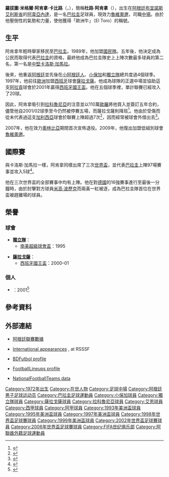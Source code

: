 {{noteTA
|G1=足球
|G2=西甲
|T=zh-hans:罗伯特·阿库尼亚; zh-hk:杜路·阿肯拿;
|1=zh-hans:罗伯特·阿库尼亚; zh-hk:杜路·阿肯拿;
|2=zh-hans:阿库尼亚; zh-hk:阿肯拿;
|3=zh-hans:博卡;zh-hk:小保加;zh-tw:博卡;
|4=zh-hans:独立竞技; zh-hk:獨立隊;
|5=zh-hans:米夏埃尔·巴拉克;zh-hk:米高·波歷克;zh-tw:麥可·巴拉克;
}}
{{Football player infobox
| playername = 杜路·阿肯拿<br />Toro Acuña 
| image = ROBERTO ACUÑA (17028268530, cropped).jpg
| fullname = Roberto Miguel Acuña Cabello
| nickname = 杜路（[[歐洲牛|Toro]]）
| dateofbirth = {{Birth date and age|1972|3|25|mf=y}} 
| cityofbirth = [[阿韋亞內達|阿韋亞內達]] 
| countryofbirth = [[阿根廷|阿根廷]]
| height = {{height|m=1.75}}
| currentclub = [[魯維奧邀足球會|魯維奧邀]]
| clubnumber = 10
| position = [[中場|中場]]
| years = 1989–1993<br>1993–1994<br>1994–1995<br>1995–1997<br>1997–2002<br>2002–2006<br>2003–2004<br>2004<br>2007<br />2007<br>2009
| clubs = [[國民隊足球會|國民隊]]<br> [[小阿根廷人|小阿根廷人]]<br>[[小保加體育會|小保加]]<br>[[獨立隊足球會|獨立隊]]<br>[[皇家薩拉戈薩|薩拉戈薩]]<br>[[拉科魯尼亞體育會|拉科魯尼亞]]<br /> → [[埃爾切足球會|埃爾切]] (借用)<br /> → [[艾恩足球會|艾恩]] (借用)<br> [[羅沙里奧中央|羅沙里奧中央]]<br /> [[奧林比亞足球會|奧林比亞]]<br>[[魯維奧邀足球會|魯維奧邀]]
| caps(goals) = {{0|00}}? {{0}}(?)<br> {{0}}33 {{0}}(4)<br> {{0}}31 {{0}}(3)<br> {{0}}65 {{0}}(3)<br> 153 (20)<br> {{0}}14 {{0}}(0)<br> {{0}}26 {{0}}(2)<br /> {{0|00}}? {{0}}(?)<br> {{0|00}}4 {{0}}(0)<br />{{0}}16 {{0}}(3) <br />{{0|00}}7 {{0}}(1)
| nationalyears = 1993–2007
| nationalteam = [[巴拉圭國家足球隊|巴拉圭]]
| nationalcaps(goals) = {{0}}97 {{0}}(5)
| pcupdate = 31 August 2009
| ntupdate = 
}}
{{spanish name 2|阿肯拿|卡比路}}
'''羅拔圖·米格爾·阿肯拿·卡比路'''（'''{{lang-es|Roberto Miguel Acuña Cabello}}'''，{{bd|1972年|3月25日|catIdx=Acuña , Toro}}），簡稱'''杜路·阿肯拿'''（'''{{lang-es|Toro Acuña}}'''），出生在[[阿根廷|阿根廷]][[布宜諾斯艾利斯省|布宜諾斯艾利斯省]]的[[阿韋亞內達|阿韋亞內達]]，是一名[[巴拉圭|巴拉圭]]足球員，現效力[[魯維奧邀足球會|魯維奧邀]]，司職[[中場|中場]]。由於他壓倒性的氣勢和力量，使他獲得「歐洲牛」（El Toro）的稱號。

== 生平 ==
阿肯拿年輕時舉家移民至[[巴拉圭|巴拉圭]]。1989年，他加盟[[國民隊足球會|國民隊]]。五年後，他決定成為公民而取得代表[[巴拉圭國家足球隊|巴拉圭]]的資格，最終他成為巴拉圭隊史上上陣次數最多球員的第二名，第一名是[[足球後衛#中堅|中堅]][[卡洛斯·加馬拉|卡洛斯·加馬拉]]。

後來，他重返[[阿根廷|阿根廷]]並先後在[[小阿根廷人|小阿根廷人]]、[[小保加|小保加]]和[[獨立隊足球會|獨立隊]]總共度過4個球季。1997年，他前往[[歐羅巴洲|歐洲]]加盟[[西班牙|西班牙]]球會[[皇家薩拉戈薩|薩拉戈薩]]。他成為球隊的正選中場並協助這支[[阿拉貢自治區|阿拉貢]]球會於2001年贏得[[西班牙國王盃|西班牙國王盃]]。他在五個球季裡，單計聯賽已經攻入了20球。

因此，阿肯拿吸引到[[拉科魯尼亞體育會|拉科魯尼亞]]的注意並以110萬[[歐羅|歐羅]]將他買入並簽訂五年合約，儘管他自2001/02球季至今仍然被停賽五場，而薩拉戈薩則降班<ref>{{en}}{{cite web|url=http://www.uefa.com/competitions/ucl/news/kind=1/newsid=27920.html|title=Deportivo swoop for Acuña|publisher=UEFA.com|date=10 July 2002|access-date=2010-02-18|archive-date=2005-03-11|archive-url=https://web.archive.org/web/20050311172932/http://www.uefa.com/competitions/UCL/news/Kind=1/newsId=27920.html|dead-url=no}}</ref>。他由於受傷而從未代表過這支[[加利西亞_(西班牙)|加利西亞]]球會於聯賽上陣超過7次<ref>{{en}}{{cite web|url=http://www.uefa.com/footballeurope/news/kind=2/newsid=64938.html |title=Acuña despair for Deportivo|publisher=UEFA.com|date=17 April 2003}}</ref>，因而經常被球會外借出去<ref>{{en}}{{cite web|url=http://www.uefa.com/footballeurope/news/kind=2/newsid=276452.html |title=Deportivo return for 'Toro'|publisher=UEFA.com|date=1 February 2005}}</ref>。

2007年，他在效力[[奧林比亞足球會|奧林比亞]]期間首次宣佈退役。2009年，他復出加盟低組別球會[[魯維奧邀足球會|魯維奧邀]]。

== 國際賽 ==
與卡洛斯·加馬拉一樣，阿肯拿同樣出席了三次[[世界盃足球賽|世界盃]]，並代表[[巴拉圭國家足球隊|巴拉圭]]上陣97場賽事並攻入5球<ref>{{en}}{{cite web|url=http://www.rsssf.com/miscellaneous/para-recintlp.html|title=Paraguay - Record International Players|publisher=RSSSF|access-date=2010-02-18|archive-date=2016-10-21|archive-url=https://web.archive.org/web/20161021134704/http://www.rsssf.com/miscellaneous/para-recintlp.html|dead-url=no}}</ref>。

他在三次世界盃的全部賽事中均有上陣。他在對[[德國國家足球隊|德國]]的16強賽事進行至最後一分鐘時，由於肘擊對方球員[[米高·波歷克|米高·波歷克]]而兩黃一紅被逐，成為巴拉圭隊首位在世界盃被趕離場的球員。

== 榮譽 ==
=== 球會 ===
* '''[[獨立隊足球會|獨立隊]]'''：
** [[南美超級球會盃|南美超級球會盃]]：1995 

* '''[[皇家薩拉戈薩|薩拉戈薩]]'''：
** [[西班牙國王盃|西班牙國王盃]]：2000–01

=== 個人 ===
* {{Link-en|年度巴拉圭最佳足球員|Paraguayan Footballer of the Year}}：2001<ref>{{es icon}}{{cite web|url=http://www.abc.com.py/fotos/2008/12/29/081229230443963.jpg|title=El historial del galardón (Award's history)|publisher=ABC Color}}{{Dead link|date=2019年11月 |bot=InternetArchiveBot |fix-attempted=yes }}</ref>

== 參考資料 ==
{{Reflist}}

== 外部連結 ==
* {{es icon}}[https://web.archive.org/web/20120726142854/http://www.futbolxxi.com/Futbolista.aspx?ID=88&SEOFutbolista=Acuna+Roberto+Miguel 阿根廷聯賽數據]
* {{en}}[http://www.rsssf.com/miscellaneous/acuna-intl.html International appearances] {{Wayback|url=http://www.rsssf.com/miscellaneous/acuna-intl.html |date=20080218025021 }}, at RSSSF
* {{en}}[http://www.bdfutbol.com/en/j/j2378.html BDFutbol profile] {{Wayback|url=http://www.bdfutbol.com/en/j/j2378.html |date=20101029054558 }}
* {{en}}[http://www.football-lineups.com/players/player.php?route=3201 FootballLineups profile] {{Wayback|url=http://www.football-lineups.com/players/player.php?route=3201 |date=20070927010003 }}
* {{en}}[http://www.national-football-teams.com/v2/player.php?id=5276 NationalFootballTeams data] {{Wayback|url=http://www.national-football-teams.com/v2/player.php?id=5276 |date=20121021083503 }}

{{DEFAULTSORT:Acuna, Roberto}}

[[Category:1972年出生|Category:1972年出生]]
[[Category:在世人物|Category:在世人物]]
[[Category:足球中場|Category:足球中場]]
[[Category:阿根廷男子足球运动员|Category:阿根廷男子足球运动员]]
[[Category:巴拉圭足球運動員|Category:巴拉圭足球運動員]]
[[Category:小保加球員|Category:小保加球員]]
[[Category:獨立隊球員|Category:獨立隊球員]]
[[Category:薩拉戈薩球員|Category:薩拉戈薩球員]]
[[Category:拉科魯尼亞球員|Category:拉科魯尼亞球員]]
[[Category:艾恩球員|Category:艾恩球員]]
[[Category:西甲球員|Category:西甲球員]]
[[Category:阿甲球員|Category:阿甲球員]]
[[Category:1993年美洲盃球員|Category:1993年美洲盃球員]]
[[Category:1995年美洲盃球員|Category:1995年美洲盃球員]]
[[Category:1997年美洲盃球員|Category:1997年美洲盃球員]]
[[Category:1998年世界盃足球賽球員|Category:1998年世界盃足球賽球員]]
[[Category:1999年美洲盃球員|Category:1999年美洲盃球員]]
[[Category:2002年世界盃足球賽球員|Category:2002年世界盃足球賽球員]]
[[Category:2006年世界盃足球賽球員|Category:2006年世界盃足球賽球員]]
[[Category:FIFA世纪俱乐部|Category:FIFA世纪俱乐部]]
[[Category:阿聯酋外籍足球運動員|Category:阿聯酋外籍足球運動員]]